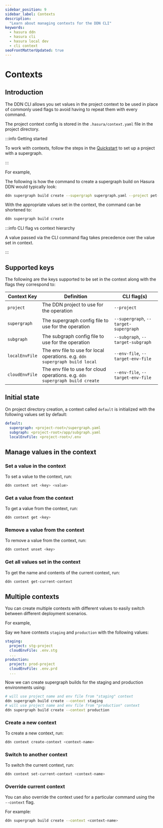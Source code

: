```yaml
---
sidebar_position: 9
sidebar_label: Contexts
description:
  "Learn about managing contexts for the DDN CLI"
keywords:
  - hasura ddn
  - hasura cli
  - hasura local dev
  - cli context
seoFrontMatterUpdated: true
---
```


# Contexts

## Introduction

The DDN CLI allows you set values in the project context to be used in place of commonly used flags to avoid having to
repeat them with every command.

The project context config is stored in the `.hasura/context.yaml` file in the project directory.

:::info Getting started

To work with contexts, follow the steps in the [Quickstart](/getting-started/quickstart) to set up a project with a supergraph.

:::

For example,

The following is how the command to create a supergraph build on Hasura DDN would typically look:
``` bash
ddn supergraph build create --supergraph supergraph.yaml --project pet-lion-2649 --env-file .env.cloud`
```

With the appropriate values set in the context, the command can be shortened to:
``` bash
ddn supergraph build create
```

:::info CLI flag vs context hierarchy

A value passed via the CLI command flag takes precedence over the value set in context.

:::

## Supported keys

The following are the keys supported to be set in the context along with the flags they correspond to:

| Context Key    | Definition                                                                   | CLI flag(s)                           |
|----------------|------------------------------------------------------------------------------|---------------------------------------|
| `project`      | The DDN project to use for the operation                                     | `--project`                           |
| `supergraph`   | The supergraph config file to use for the operation                          | `--supergraph`, `--target-supergraph` |
| `subgraph`     | The subgraph config file to use for the operation                            | `--subgraph`, `--target-subgraph`     |
| `localEnvFile` | The env file to use for local operations. e.g. `ddn supergraph build local`  | `--env-file`, `--target-env-file`     |
| `cloudEnvFile` | The env file to use for cloud operations. e.g. `ddn supergraph build create` | `--env-file`, `--target-env-file`     |


## Initial state

On project directory creation, a context called `default` is initialized with the following values set by default:

```yaml
default:
  supergraph: <project-root>/supergraph.yaml
  subgraph: <project-root>/app/subgraph.yaml
  localEnvFile: <project-root>/.env
```

## Manage values in the context

### Set a value in the context

To set a value to the context, run:

```bash
ddn context set <key> <value>
```

### Get a value from the context

To get a value from the context, run:

```bash
ddn context get <key>
```

### Remove a value from the context

To remove a value from the context, run:

```bash
ddn context unset <key>
```


### Get all values set in the context

To get the name and contents of the current context, run:

```bash
ddn context get-current-context
```

## Multiple contexts

You can create multiple contexts with different values to easily switch between different deployment scenarios.

For example,

Say we have contexts `staging` and `production` with the following values:
```yaml
staging:
  project: stg-project
  cloudEnvFile: .env.stg
  ...
production:
  project: prod-project
  cloudEnvFile: .env.prd
  ...
```

Now we can create supergraph builds for the staging and production environments using:
```bash
# will use project name and env file from "staging" context
ddn supergraph build create --context staging
# will use project name and env file from "production" context
ddn supergraph build create --context production
```

### Create a new context

To create a new context, run:

```bash
ddn context create-context <context-name>
```

### Switch to another context

To switch the current context, run:

```bash
ddn context set-current-context <context-name>
```

### Override current context

You can also override the context used for a particular command using the `--context` flag.

For example:

```bash
ddn supergraph build create --context <context-name>
```
